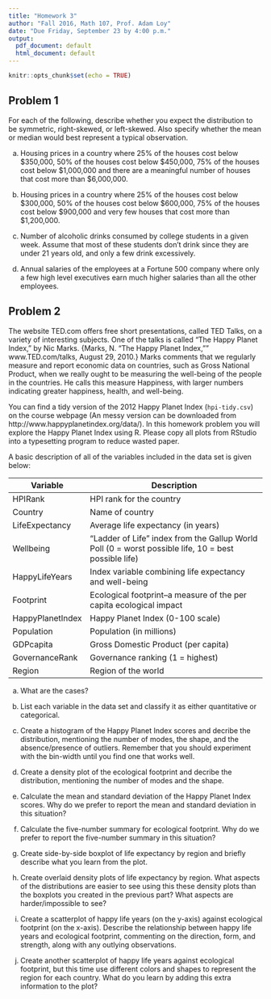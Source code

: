 ```yaml
---
title: "Homework 3"
author: "Fall 2016, Math 107, Prof. Adam Loy"
date: "Due Friday, September 23 by 4:00 p.m."
output:
  pdf_document: default
  html_document: default
---
```


```r
knitr::opts_chunk$set(echo = TRUE)
```


## Problem 1
For each of the following, describe whether you expect the distribution to be symmetric, right-skewed, or left-skewed. Also specify whether the mean or median would best represent a typical observation.

a. Housing prices in a country where 25% of the houses cost below $350,000, 
50% of the houses cost below $450,000, 75% of the houses cost below $1,000,000 
and there are a meaningful number of houses that cost more than $6,000,000.

b. Housing prices in a country where 25% of the houses cost below $300,000, 
50% of the houses cost below $600,000, 75% of the houses cost below $900,000 
and very few houses that cost more than $1,200,000.

c. Number of alcoholic drinks consumed by college students in a given week. 
Assume that most of these students don't drink since they are under 21 years old, 
and only a few drink excessively.

d. Annual salaries of the employees at a Fortune 500 company where only a few 
high level executives earn much higher salaries than all the other employees.

## Problem 2
The website TED.com offers free short presentations, called TED Talks, on a variety of interesting subjects. One of the talks is called "The Happy Planet Index," by Nic Marks. {Marks, N. "The Happy Planet Index,"" www.TED.com/talks, August 29, 2010.} Marks comments that we regularly measure and report economic data on countries, such as Gross National Product, when we really ought to be measuring the well-being of the people in the countries. He calls this measure Happiness, with larger numbers indicating greater happiness, health, and well-being. 

You can find a tidy version of the 2012 Happy Planet Index (`hpi-tidy.csv`) on the course webpage (An messy version can be downloaded from http://www.happyplanetindex.org/data/). In this homework problem you will explore the Happy Planet Index using R. Please copy all plots from RStudio into a typesetting program to reduce wasted paper.

A basic description of all of the variables included in the data set is given below:


Variable         |  Description
---------------- | ----------------------------------------------------
HPIRank          | HPI rank for the country
Country          | Name of country
LifeExpectancy   | Average life expectancy (in years)
Wellbeing        | "Ladder of Life" index from the Gallup World Poll (0 = worst possible life, 10 = best possible life)
HappyLifeYears   | Index variable combining life expectancy and well-being
Footprint        | Ecological footprint--a measure of the per capita ecological impact
HappyPlanetIndex | Happy Planet Index (0-100 scale)
Population       | Population (in millions)
GDPcapita        | Gross Domestic Product (per capita)
GovernanceRank   | Governance ranking (1 = highest)
Region           | Region of the world 


a. What are the cases?

b. List each variable in the data set and classify it as either quantitative or categorical.

c. Create a histogram of the Happy Planet Index scores and decribe the distribution, mentioning the number of modes, the shape, and the absence/presence of outliers. Remember that you should experiment with the bin-width until you find one that works well.

d. Create a density plot of the ecological footprint and decribe the distribution, mentioning the number of modes and the shape.

e. Calculate the mean and standard deviation of the Happy Planet Index scores. Why do we prefer to report the mean and standard deviation in this situation?

f. Calculate the five-number summary for ecological footprint. Why do we prefer to report the five-number summary in this situation?

g. Create side-by-side boxplot of life expectancy by region and briefly describe what you learn from the plot.

h. Create overlaid density plots of life expectancy by region. What aspects of the distributions are easier to see using this these density plots than the boxplots you created in the previous part? What aspects are harder/impossible to see?

i. Create a scatterplot of happy life years (on the y-axis) against ecological footprint (on the x-axis). Describe the relationship between happy life years and ecological footprint, commenting on the direction, form, and strength, along with any outlying observations.

j. Create another scatterplot of happy life years against ecological footprint, but this time use different colors and shapes to represent the region for each country. What do you learn by adding this extra information to the plot?